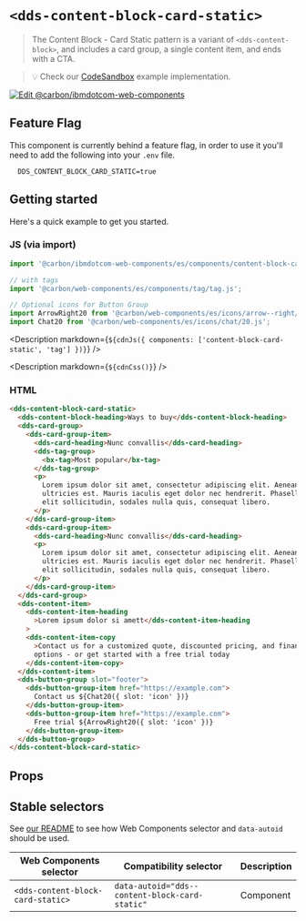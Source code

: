 
# `<dds-content-block-card-static>`

> The Content Block - Card Static pattern is a variant of `<dds-content-block>`,
> and includes a card group, a single content item, and ends with a CTA.

> 💡 Check our
> [CodeSandbox](https://githubbox.com/carbon-design-system/carbon-for-ibm-dotcom/tree/main/packages/web-components/examples/codesandbox/components/content-block-card-static)
> example implementation.

[![Edit @carbon/ibmdotcom-web-components](https://codesandbox.io/static/img/play-codesandbox.svg)](https://githubbox.com/carbon-design-system/carbon-for-ibm-dotcom/tree/main/packages/web-components/examples/codesandbox/components/content-block-card-static)

## Feature Flag

This component is currently behind a feature flag, in order to use it you'll
need to add the following into your `.env` file.

```
  DDS_CONTENT_BLOCK_CARD_STATIC=true
```

## Getting started

Here's a quick example to get you started.

### JS (via import)

```javascript
import '@carbon/ibmdotcom-web-components/es/components/content-block-card-static/index.js';

// with tags
import '@carbon/web-components/es/components/tag/tag.js';

// Optional icons for Button Group
import ArrowRight20 from '@carbon/web-components/es/icons/arrow--right/20.js';
import Chat20 from '@carbon/web-components/es/icons/chat/20.js';
```

<Description
  markdown={`${cdnJs({ components: ['content-block-card-static', 'tag'] })}`}
/>

<Description markdown={`${cdnCss()}`} />

### HTML

```html
<dds-content-block-card-static>
  <dds-content-block-heading>Ways to buy</dds-content-block-heading>
  <dds-card-group>
    <dds-card-group-item>
      <dds-card-heading>Nunc convallis</dds-card-heading>
      <dds-tag-group>
        <bx-tag>Most popular</bx-tag>
      </dds-tag-group>
      <p>
        Lorem ipsum dolor sit amet, consectetur adipiscing elit. Aenean et
        ultricies est. Mauris iaculis eget dolor nec hendrerit. Phasellus at
        elit sollicitudin, sodales nulla quis, consequat libero.
      </p>
    </dds-card-group-item>
    <dds-card-group-item>
      <dds-card-heading>Nunc convallis</dds-card-heading>
      <p>
        Lorem ipsum dolor sit amet, consectetur adipiscing elit. Aenean et
        ultricies est. Mauris iaculis eget dolor nec hendrerit. Phasellus at
        elit sollicitudin, sodales nulla quis, consequat libero.
      </p>
    </dds-card-group-item>
  </dds-card-group>
  <dds-content-item>
    <dds-content-item-heading
      >Lorem ipsum dolor si amett</dds-content-item-heading
    >
    <dds-content-item-copy
      >Contact us for a customized quote, discounted pricing, and financing
      options - or get started with a free trial today
    </dds-content-item-copy>
  </dds-content-item>
  <dds-button-group slot="footer">
    <dds-button-group-item href="https://example.com">
      Contact us ${Chat20({ slot: 'icon' })}
    </dds-button-group-item>
    <dds-button-group-item href="https://example.com">
      Free trial ${ArrowRight20({ slot: 'icon' })}
    </dds-button-group-item>
  </dds-button-group>
</dds-content-block-card-static>
```

## Props

<Props of="dds-content-block-card-static" />
<Description markdown={markdownContents} />

## Stable selectors

See
[our README](https://github.com/carbon-design-system/carbon-for-ibm-dotcom/tree/main/packages/web-components#stable-selectors-for-analytics-and-integratione2e-testing-in-web-components)
to see how Web Components selector and `data-autoid` should be used.

| Web Components selector           | Compatibility selector                         | Description |
| --------------------------------- | ---------------------------------------------- | ----------- |
| `<dds-content-block-card-static>` | `data-autoid="dds--content-block-card-static"` | Component   |

<Description markdown={contributing} />
